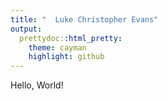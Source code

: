 ```yaml
---
title: "  Luke Christopher Evans"
output:
  prettydoc::html_pretty:
    theme: cayman
    highlight: github
---
```


Hello, World!